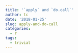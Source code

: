```yaml
---
title: '`apply` and `do.call`'
author: tc
date: '2018-01-25'
slug: apply-and-do-call
categories:
  - r
tags:
  - trivial
---
```


```r

```

